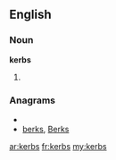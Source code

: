 ==English==

===Noun===
'''kerbs'''

# {{plural of|[[kerb]]}}

===Anagrams===
* {{alphagram|bekrs}}
* [[berks#English|berks]], [[Berks#English|Berks]]

[[ar:kerbs]]
[[fr:kerbs]]
[[my:kerbs]]